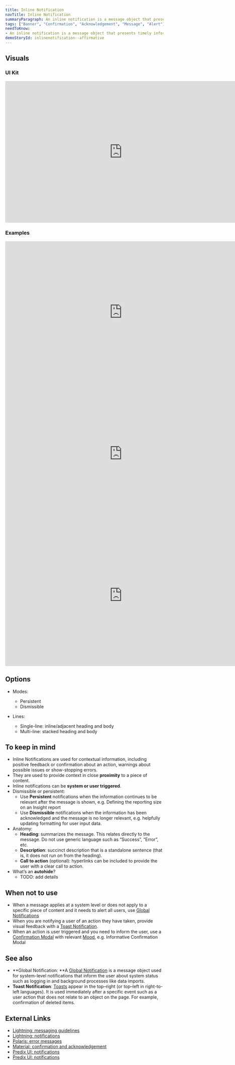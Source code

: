 ```yaml
---
title: Inline Notification
navTitle: Inline Notification
summaryParagraph: An inline notification is a message object that presents timely information within content areas as close as possible to the thing that it’s about. 
tags: ["Banner", "Confirmation", "Acknowledgement", "Message", "Alert"]
needToKnow: 
- An inline notification is a message object that presents timely information within content areas as close as possible to the thing that it’s about.
demoStoryId: inlinenotification--affirmative
---
```


## Visuals

### UI Kit

<iframe style="border: none;" width="744" height="450" src="https://www.figma.com/embed?embed_host=share&url=https%3A%2F%2Fwww.figma.com%2Ffile%2Fe3TyAOZKfLg9cA01Iy1Mgm%2FKaizen-Site-embed%3Fnode-id%3D205%253A13229" allowfullscreen></iframe>

### Examples

<iframe style="border: none;" width="744" height="450" src="https://www.figma.com/embed?embed_host=share&url=https%3A%2F%2Fwww.figma.com%2Ffile%2Fe3TyAOZKfLg9cA01Iy1Mgm%2FKaizen-Site-embed%3Fnode-id%3D1387%253A24" allowfullscreen></iframe>

<iframe style="border: none;" width="744" height="450" src="https://www.figma.com/embed?embed_host=share&url=https%3A%2F%2Fwww.figma.com%2Ffile%2Fe3TyAOZKfLg9cA01Iy1Mgm%2FKaizen-Site-embed%3Fnode-id%3D1387%253A34" allowfullscreen></iframe>

<iframe style="border: none;" width="744" height="450" src="https://www.figma.com/embed?embed_host=share&url=https%3A%2F%2Fwww.figma.com%2Ffile%2Fe3TyAOZKfLg9cA01Iy1Mgm%2FKaizen-Site-embed%3Fnode-id%3D1387%253A39" allowfullscreen></iframe>

## Options

*   Modes:
    *   Persistent
    *   Dismissible

*   Lines:
    *   Single-line: inline/adjacent heading and body
    *   Multi-line: stacked heading and body

## To keep in mind

*   Inline Notifications are used for contextual information, including positive feedback or confirmation about an action, warnings about possible issues or show-stopping errors.
*   They are used to provide context in close **proximity** to a piece of content.
*   Inline notifications can be **system or user triggered**.
*   Dismissible or persistent:
    *   Use **Persistent** notifications when the information continues to be relevant after the message is shown, e.g. Defining the reporting size on an Insight report
    *   Use **Dismissible** notifications when the information has been acknowledged and the message is no longer relevant, e.g. helpfully updating formatting for user input data.
*   Anatomy:
    *   **Heading**: summarizes the message. This relates directly to the message. Do not use generic language such as “Success”, “Error”, etc.
    *   **Description**: succinct description that is a standalone sentence (that is, it does not run on from the heading).
    *   **Call to action** (optional): hyperlinks can be included to provide the user with a clear call to action.
*   What’s an **autohide**?
    *   TODO: add details

## When not to use

*   When a message applies at a system level or does not apply to a specific piece of content and it needs to alert all users, use [Global Notifications](/components/global-notification)
*   When you are notifying a user of an action they have taken, provide visual feedback with a [Toast Notification](/components/toast-notification).
*   When an action is user triggered and you need to inform the user, use a [Confirmation Modal](/components/modal) with relevant [Mood](/guidelines/mood), e.g. Informative Confirmation Modal

## See also

*   **Global Notification: **A [Global Notification](/components/global-notification) is a message object used for system-level notifications that inform the user about system status such as logging in and background processes like data imports.
*   **Toast Notification**: [Toasts](/components/toast-notification) appear in the top–right (or top–left in right-to-left languages). It is used immediately after a specific event such as a user action that does not relate to an object on the page. For example, confirmation of deleted items.

## External Links

- [Lightning: messaging guidelines](https://www.lightningdesignsystem.com/guidelines/messaging/components/notifications/#site-main-content)
- [Lightning: notifications](https://www.lightningdesignsystem.com/components/notifications/#site-main-content)
- [Polaris: error messages](https://polaris.shopify.com/patterns-and-guides/error-messages#section-home-notifications)
- [Material: confirmation and acknowledgement](https://material.io/design/communication/confirmation-acknowledgement.html#usage)
- [Predix UI: notifications](https://www.predix-ui.com/#/design/communication/notifications)
- [Predix UI: notifications](https://www.predix-ui.com/#/elements/px-notification)

